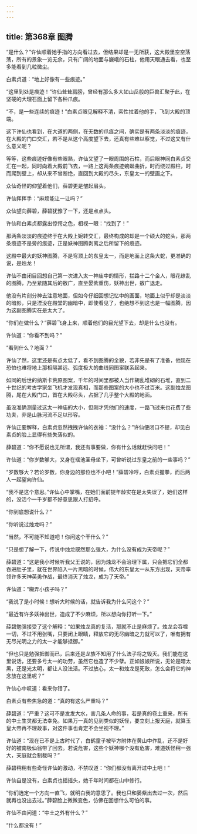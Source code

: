 ```yaml
---
---
---
```

title: 第368章 图腾
---





“是什么？”许仙顺着她手指的方向看过去，但结果却是一无所获，这大殿里空空荡荡，所有的景象一览无余，只有广阔的地面与巍峨的石柱，他用天眼通去看，也至多能看到几粒微尘。

白素贞道：“地上好像有一些痕迹。”

“这里到处是痕迹！”许仙耸耸肩膀，曾经有那么多大如山岳般的巨兽汇聚于此，在坚硬的大理石面上留下各种爪痕。

“不，是一些连续的痕迹！”白素贞眼见解释不清，索性拉着他的手，飞到大殿的顶端。

这下许仙也看到，在大道的两侧，在无数的爪痕之间，确实是有两条淡淡的痕迹，在大殿的门口交汇，若不是从这个高度望下去，还真有些难以察觉，不过这又有什么意义呢？

等等，这些痕迹好像有些眼熟，许仙又望了一眼周围的石柱，而后眼神同白素贞交汇在一起，同时向着大殿前飞去，一路上这两条痕迹蜿蜒曲折，时而绕过殿柱，时而爬到壁上，却从来不曾断绝，直回到大殿的尽头，东皇太一的壁画之下。

众仙奇怪的仰望着他们，薛碧更是皱起眉头。

许仙挥挥手：“麻烦能让一让吗？”

众仙望向薛碧，薛碧犹豫了一下，还是点点头。

许仙和白素贞都露出惊愕之色，相视一眼：“找到了！”

那两条淡淡的痕迹终于在大殿上婉转交汇，最终构成的却是一个硕大的蛇头，那两条痕迹不是旁的痕迹，正是妖神图腾剥离之后所留下的痕迹。

这殿中最大的妖神图腾，不是穹顶上的东皇太一，而是地面上这条大蛇，更准确的说，是烛龙！

许仙不由闭目回想自己第一次进入太一神庙中的情形，拦路十二个金人，眼花缭乱的图腾，乃至紧随其后的敖广，直至晏紫重伤，妖神出世，敖广退走。

他没有片刻分神去注意地面，但如今仔细回想记忆中的画面，地面上似乎却是淡淡的暗影，只是湮没在殿堂的幽暗中，即使看见了，也绝想不到这也是一幅图腾，因为这副图腾实在是太大了。

“你们在做什么？”薛碧飞身上来，顺着他们的目光望下去，却是什么也没有。

许仙道：“你看不到吗？”

“看到什么？地面？”

许仙了然，这里还是有点太低了，看不到图腾的全貌，若非先是有了准备，他现在恐怕也难将地上那相隔甚远、弧度极大的曲线同图案联系起来。

如同的后世的纳斯卡荒原图案，千年的时间里都被人当作胡乱堆砌的石堆，直到二十世纪的考古学家坐飞机才发现真相，而那些图案的大小也不过百米。这副烛龙图腾，尾在大殿门口，首在大殿尽头，占据了几乎整个大殿的地面。

虽没准确测量过这太一神庙的大小，但刚才凭他们的速度，一路飞过来也花费了些功夫，非是山脉河流不足以形容。

许仙正要解释，白素贞忽然拽拽许仙的衣袖：“没什么？”许仙便闭口不提，却见白素贞的脸上显得有些失落似的。

薛碧道：“你不愿说也无所谓，我还有事要做，你有什么话就赶快问吧！”

许仙道：“你岁数够大，又身在瑶池圣母坐下，可曾听说过东皇之前的一些事吗？”

“岁数够大？若论岁数，你身边的那位也不小吧！”薛碧冷哼，白素贞握拳，而后两人一起望向许仙。

“我不是这个意思。”许仙心中掌嘴，在她们面前提年龄实在是太失误了，她们这样的，没活个一千岁都不好意思跟人打招呼。

“你到底想说什么？”

“你听说过烛龙吗？”

“当然，不可能不知道吧！你问这个干什么？”

“只是想了解一下，传说中烛龙既然那么强大，为什么没有成为天帝呢？”

薛碧道：“这是我小时候听我父王说的，因为烛龙不会治理下属，只会把它们全都吞进肚子里，就在世界陷入一片黑暗的时候，伟大的东皇太一从东方出现，天帝率领许多天神英勇作战，最终消灭了烛龙，成为了天帝。”

许仙道：“糊弄小孩子吗？”

“我说了是小时候！想听大时候的话，就告诉我为什么问这个？”

“最近有许多妖神出世，造成了不少麻烦，所以想向你打听一下。”

薛碧勉强接受了这个解释：“如果烛龙真的复活，那就不止是麻烦了。烛龙会吞噬一切，不过不用张嘴，只要闭上眼睛，释放它的无尽幽暗之力就可以了，唯有拥有无尽光明之力的太一才能够抵御。”

“但也只是勉强抵御而已，后来还是龙族不知用了什么法子将之毁灭。我们能在这里说话，还要多亏太一的功劳，虽然它也造了不少孽。正如娘娘所说，无论是暗太黑，还是光太明，都让人没法活。不过放心，太一和烛龙是死敌，怎么会将它的神念放在这里呢？”

许仙心中叹道：看来你错了。

白素贞有些焦急的道：“真的有这么严重吗？”

薛碧道：“严重？这可不是发发大水，害几条人命的事，若是真的卷土重来，所有的中土生灵都无法幸免。如果万一真的见到类似的妖怪，要立刻上报天庭，就算玉皇大帝再不理政事，对这件事也肯定不会坐视不理。”

许仙道：“现在已不是上古时代了，白鹤童子被毕方附体在黄山中作乱，还不是好好的被南极仙翁带了回去。若说危害，这些个妖神哪个没有危害，难道妖怪稍一强大，天庭就会制裁吗？”

薛碧稍稍有些奇怪许仙的激动，不禁叹道：“你们都没有离开过中土吧！”

许仙自是没有，白素贞也摇摇头，她千年时间都在山中修行。

“你们选定一个方向一直飞，就明白我的意思了。我也只和晏紫出去过一次，然后就再也没出去过。”薛碧脸上微微变色，仿佛在回想什么可怕的事。

许仙不由问道：“中土之外有什么？”

“什么都没有！”